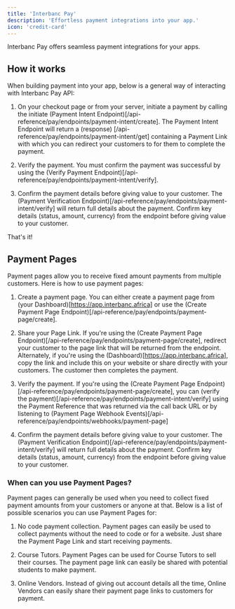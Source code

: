 ```yaml
---
title: 'Interbanc Pay'
description: 'Effortless payment integrations into your app.'
icon: 'credit-card'
---
```


Interbanc Pay offers seamless payment integrations for your apps.

## How it works

When building payment into your app, below is a general way of interacting with Interbanc Pay API:

1. On your checkout page or from your server, initiate a payment by calling the initiate (Payment Intent Endpoint)[/api-reference/pay/endpoints/payment-intent/create]. The Payment Intent Endpoint will return a (response) [/api-reference/pay/endpoints/payment-intent/get] containing a Payment Link with which you can redirect your customers to for them to complete the payment.

2. Verify the payment. You must confirm the payment was successful by using the (Verify Payment Endpoint)[/api-reference/pay/endpoints/payment-intent/verify].

3. Confirm the payment details before giving value to your customer. The (Payment Verification Endpoint)[/api-reference/pay/endpoints/payment-intent/verify] will return full details about the payment. Confirm key details (status, amount, currency) from the endpoint before giving value to your customer.

That's it!


## Payment Pages

Payment pages allow you to receive fixed amount payments from multiple customers. Here is how to use payment pages:

1. Create a payment page. You can either create a payment page from (your Dashboard)[https://app.interbanc.africa] or use the (Create Payment Page Endpoint)[/api-reference/pay/endpoints/payment-page/create].

2. Share your Page Link. If you're using the (Create Payment Page Endpoint)[/api-reference/pay/endpoints/payment-page/create], redirect your customer to the page link that will be returned from the endpoint. Alternately, if you're using the (Dashboard)[https://app.interbanc.africa], copy the link and include this on your website or share directly with your customers. The customer then completes the payment.

3. Verify the payment. If you're using the (Create Payment Page Endpoint)[/api-reference/pay/endpoints/payment-page/create], you can (verify the payment)[/api-reference/pay/endpoints/payment-intent/verify] using the Payment Reference that was returned via the call back URL or by listening to (Payment Page Webhook Events)[/api-reference/pay/endpoints/webhooks/payment-page]

4. Confirm the payment details before giving value to your customer. The (Payment Verification Endpoint)[/api-reference/pay/endpoints/payment-intent/verify] will return full details about the payment. Confirm key details (status, amount, currency) from the endpoint before giving value to your customer.


### When can you use Payment Pages?
Payment pages can generally be used when you need to collect fixed payment amounts from your customers or anyone at that. Below is a list of possible scenarios you can use Payment Pages for:

1. No code payment collection. Payment pages can easily be used to collect payments without the need to code or for a website. Just share the Payment Page Link and start receiving payments.

2. Course Tutors. Payment Pages can be used for Course Tutors to sell their courses. The payment page link can easily be shared with potential students to make payment.

3. Online Vendors. Instead of giving out account details all the time, Online Vendors can easily share their payment page links to customers for payment.
